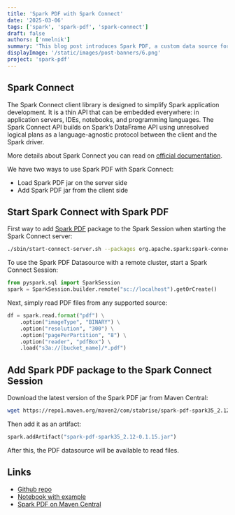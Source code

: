 ```yaml
---
title: 'Spark PDF with Spark Connect'
date: '2025-03-06'
tags: ['spark', 'spark-pdf', 'spark-connect']
draft: false
authors: ['nmelnik']
summary: 'This blog post introduces Spark PDF, a custom data source for Apache Spark that empowers users to seamlessly integrate PDF data into their Spark workflows.'
displayImage: '/static/images/post-banners/6.png'
project: 'spark-pdf'
---
```


## Spark Connect

The Spark Connect client library is designed to simplify Spark application development. It is a thin API that can be embedded everywhere: in application servers, IDEs, notebooks, and programming languages. The Spark Connect API builds on Spark’s DataFrame API using unresolved logical plans as a language-agnostic protocol between the client and the Spark driver.

More details about Spark Connect you can read on [official documentation](https://spark.apache.org/docs/3.5.4/spark-connect-overview.html).

We have two ways to use Spark PDF with Spark Connect:

- Load Spark PDF jar on the server side
- Add Spark PDF jar from the client side

## Start Spark Connect with Spark PDF

First way to add [Spark PDF](//stabrise.com/spark-pdf/) package to the Spark Session when starting the Spark Connect server:

```bash
./sbin/start-connect-server.sh --packages org.apache.spark:spark-connect_2.12:3.5.4,com.stabrise:spark-pdf-spark35_2.12:0.1.15
```

To use the Spark PDF Datasource with a remote cluster, start a Spark Connect Session:

```python
from pyspark.sql import SparkSession
spark = SparkSession.builder.remote("sc://localhost").getOrCreate()
```

Next, simply read PDF files from any supported source:

```python
df = spark.read.format("pdf") \
    .option("imageType", "BINARY") \
    .option("resolution", "300") \
    .option("pagePerPartition", "8") \
    .option("reader", "pdfBox") \
    .load("s3a://[bucket_name]/*.pdf")
```

## Add Spark PDF package to the Spark Connect Session

Download the latest version of the Spark PDF jar from Maven Central:

```bash
wget https://repo1.maven.org/maven2/com/stabrise/spark-pdf-spark35_2.12/0.1.15/spark-pdf-spark35_2.12-0.1.15.jar
```

Then add it as an artifact:

```python
spark.addArtifact("spark-pdf-spark35_2.12-0.1.15.jar")
```

After this, the PDF datasource will be available to read files.

## Links

- [Github repo](https://github.com/StabRise/spark-pdf/tree/main)
- [Notebook with example](https://github.com/StabRise/spark-pdf/blob/main/examples/PdfDataSourceSparkConnect.ipynb)
- [Spark PDF on Maven Central](https://central.sonatype.com/artifact/com.stabrise/spark-pdf-spark35_2.12)
